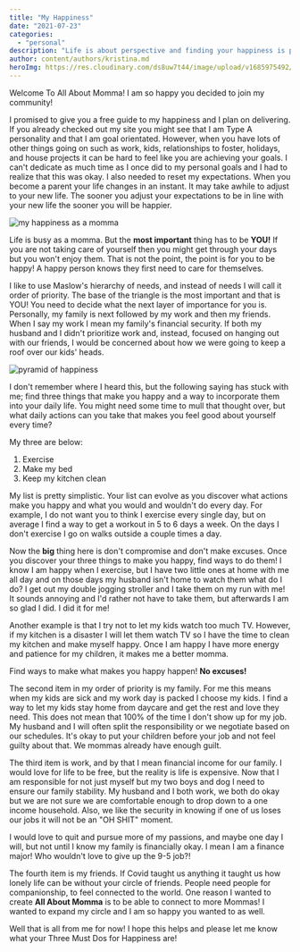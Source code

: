 ```yaml
---
title: "My Happiness"
date: "2021-07-23"
categories: 
  - "personal"
description: "Life is about perspective and finding your happiness is paramount. See how I find happiness in the everyday with 3 easy to do actions."
author: content/authors/kristina.md
heroImg: https://res.cloudinary.com/ds8uw7t44/image/upload/v1685975492/My-Happiness-scaled.jpg
---
```


Welcome To All About Momma! I am so happy you decided to join my community!

I promised to give you a free guide to my happiness and I plan on delivering. If you already checked out my site you might see that I am Type A personality and that I am goal orientated. However, when you have lots of other things going on such as work, kids, relationships to foster, holidays, and house projects it can be hard to feel like you are achieving your goals. I can't dedicate as much time as I once did to my personal goals and I had to realize that this was okay. I also needed to reset my expectations. When you become a parent your life changes in an instant. It may take awhile to adjust to your new life. The sooner you adjust your expectations to be in line with your new life the sooner you will be happier.

![my happiness as a momma ](https://res.cloudinary.com/ds8uw7t44/image/upload/v1685975492/My-Happiness-scaled.jpg)

Life is busy as a momma. But the **most important** thing has to be **YOU!** If you are not taking care of yourself then you might get through your days but you won't enjoy them. That is not the point, the point is for you to be happy! A happy person knows they first need to care for themselves.

I like to use Maslow's hierarchy of needs, and instead of needs I will call it order of priority. The base of the triangle is the most important and that is YOU! You need to decide what the next layer of importance for you is. Personally, my family is next followed by my work and then my friends. When I say my work I mean my family's financial security. If both my husband and I didn't prioritize work and, instead, focused on hanging out with our friends, I would be concerned about how we were going to keep a roof over our kids' heads.

![pyramid of happiness](https://res.cloudinary.com/ds8uw7t44/image/upload/v1685975493/Priority-Graph.png)

I don't remember where I heard this, but the following saying has stuck with me; find three things that make you happy and a way to incorporate them into your daily life. You might need some time to mull that thought over, but what daily actions can you take that makes you feel good about yourself every time?

My three are below:

1. Exercise
2. Make my bed
3. Keep my kitchen clean

My list is pretty simplistic. Your list can evolve as you discover what actions make you happy and what you would and wouldn't do every day. For example, I do not want you to think I exercise every single day, but on average I find a way to get a workout in 5 to 6 days a week. On the days I don't exercise I go on walks outside a couple times a day.

Now the **big** thing here is don't compromise and don't make excuses. Once you discover your three things to make you happy, find ways to do them! I know I am happy when I exercise, but I have two little ones at home with me all day and on those days my husband isn't home to watch them what do I do? I get out my double jogging stroller and I take them on my run with me! It sounds annoying and I'd rather not have to take them, but afterwards I am so glad I did. I did it for me!

Another example is that I try not to let my kids watch too much TV. However, if my kitchen is a disaster I will let them watch TV so I have the time to clean my kitchen and make myself happy. Once I am happy I have more energy and patience for my children, it makes me a better momma.

Find ways to make what makes you happy happen! **No excuses!**

The second item in my order of priority is my family. For me this means when my kids are sick and my work day is packed I choose my kids. I find a way to let my kids stay home from daycare and get the rest and love they need. This does not mean that 100% of the time I don't show up for my job. My husband and I will often split the responsibility or we negotiate based on our schedules. It's okay to put your children before your job and not feel guilty about that. We mommas already have enough guilt.

The third item is work, and by that I mean financial income for our family. I would love for life to be free, but the reality is life is expensive. Now that I am responsible for not just myself but my two boys and dog I need to ensure our family stability. My husband and I both work, we both do okay but we are not sure we are comfortable enough to drop down to a one income household. Also, we like the security in knowing if one of us loses our jobs it will not be an "OH SHIT" moment.

I would love to quit and pursue more of my passions, and maybe one day I will, but not until I know my family is financially okay. I mean I am a finance major! Who wouldn't love to give up the 9-5 job?!

The fourth item is my friends. If Covid taught us anything it taught us how lonely life can be without your circle of friends. People need people for companionship, to feel connected to the world. One reason I wanted to create **All About Momma** is to be able to connect to more Mommas! I wanted to expand my circle and I am so happy you wanted to as well.

Well that is all from me for now! I hope this helps and please let me know what your Three Must Dos for Happiness are!
